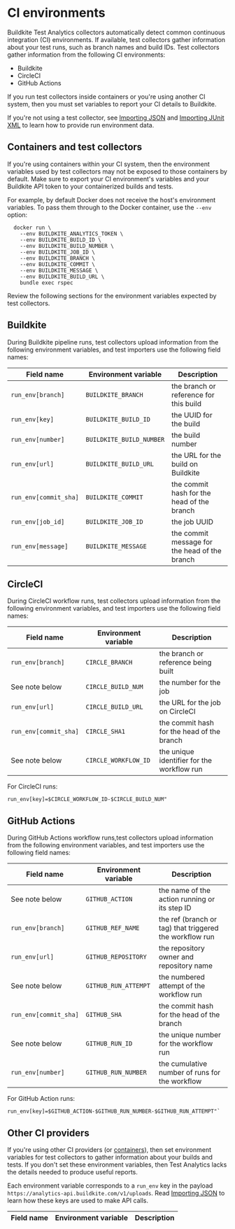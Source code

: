 # CI environments

Buildkite Test Analytics collectors automatically detect common continuous integration (CI) environments.
If available, test collectors gather information about your test runs, such as branch names and build IDs.
Test collectors gather information from the following CI environments:

- Buildkite
- CircleCI
- GitHub Actions

If you run test collectors inside containers or you're using another CI system, then you must set variables to report your CI details to Buildkite.

If you're not using a test collector, see [Importing JSON](/docs/test-analytics/importing-json) and [Importing JUnit XML](/docs/test-analytics/importing-junit-xml) to learn how to provide run environment data.

## Containers and test collectors

If you're using containers within your CI system, then the environment variables used by test collectors may not be exposed to those containers by default.
Make sure to export your CI environment's variables and your Buildkite API token to your containerized builds and tests.

For example, by default Docker does not receive the host's environment variables.
To pass them through to the Docker container, use the `--env` option:

```
  docker run \
    --env BUILDKITE_ANALYTICS_TOKEN \
    --env BUILDKITE_BUILD_ID \
    --env BUILDKITE_BUILD_NUMBER \
    --env BUILDKITE_JOB_ID \
    --env BUILDKITE_BRANCH \
    --env BUILDKITE_COMMIT \
    --env BUILDKITE_MESSAGE \
    --env BUILDKITE_BUILD_URL \
    bundle exec rspec
```

Review the following sections for the environment variables expected by test collectors.

## Buildkite

During Buildkite pipeline runs, test collectors upload information from the following environment variables, and test importers use the following field names:

| Field name            | Environment variable     | Description                                   |
| --------------------- | ------------------------ | --------------------------------------------- |
| `run_env[branch]`     | `BUILDKITE_BRANCH`       | the branch or reference for this build        |
| `run_env[key]`        | `BUILDKITE_BUILD_ID`     | the UUID for the build                        |
| `run_env[number]`     | `BUILDKITE_BUILD_NUMBER` | the build number                              |
| `run_env[url]`        | `BUILDKITE_BUILD_URL`    | the URL for the build on Buildkite            |
| `run_env[commit_sha]` | `BUILDKITE_COMMIT`       | the commit hash for the head of the branch    |
| `run_env[job_id]`     | `BUILDKITE_JOB_ID`       | the job UUID                                  |
| `run_env[message]`    | `BUILDKITE_MESSAGE`      | the commit message for the head of the branch |

## CircleCI

During CircleCI workflow runs, test collectors upload information from the following environment variables, and test importers use the following field names:

| Field name            | Environment variable | Description                                |
| --------------------- | -------------------- | ------------------------------------------ |
| `run_env[branch]`     | `CIRCLE_BRANCH`      | the branch or reference being built        |
| See note below        | `CIRCLE_BUILD_NUM`   | the number for the job                     |
| `run_env[url]`        | `CIRCLE_BUILD_URL`   | the URL for the job on CircleCI            |
| `run_env[commit_sha]` | `CIRCLE_SHA1`        | the commit hash for the head of the branch |
| See note below        | `CIRCLE_WORKFLOW_ID` | the unique identifier for the workflow run |

For CircleCI runs:

```
run_env[key]=$CIRCLE_WORKFLOW_ID-$CIRCLE_BUILD_NUM"
```

## GitHub Actions

During GitHub Actions workflow runs,test collectors upload information from the following environment variables, and test importers use the following field names:

| Field name            | Environment variable | Description                                             |
| --------------------- | -------------------- | ------------------------------------------------------- |
| See note below        | `GITHUB_ACTION`      | the name of the action running or its step ID           |
| `run_env[branch]`     | `GITHUB_REF_NAME`    | the ref (branch or tag) that triggered the workflow run |
| `run_env[url]`        | `GITHUB_REPOSITORY`  | the repository owner and repository name                |
| See note below        | `GITHUB_RUN_ATTEMPT` | the numbered attempt of the workflow run                |
| `run_env[commit_sha]` | `GITHUB_SHA`         | the commit hash for the head of the branch              |
| See note below        | `GITHUB_RUN_ID`      | the unique number for the workflow run                  |
| `run_env[number]`     | `GITHUB_RUN_NUMBER`  | the cumulative number of runs for the workflow          |

For GitHub Action runs:

```
run_env[key]=$GITHUB_ACTION-$GITHUB_RUN_NUMBER-$GITHUB_RUN_ATTEMPT"`
```

## Other CI providers

If you're using other CI providers (or [containers](#containers-and-test-collectors)), then set environment variables for test collectors to gather information about your builds and tests.
If you don't set these environment variables, then Test Analytics lacks the details needed to produce useful reports.

Each environment variable corresponds to a `run_env` key in the payload `https://analytics-api.buildkite.com/v1/uploads`. Read [Importing JSON](/docs/test-analytics/importing-json) to learn how these keys are used to make API calls.

<table class="responsive-table">
  <thead>
    <tr>
      <th>Field name</th>
      <th>Environment variable</th>
      <th>Description</th>
    </tr>
  </thead>
  <tbody>

  </tbody>
</table>

